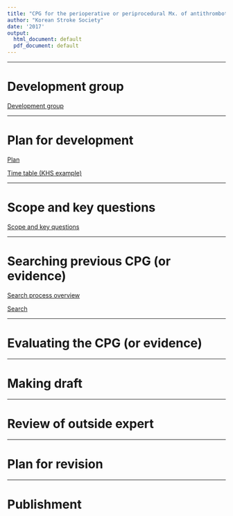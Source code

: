 ```yaml
---
title: "CPG for the perioperative or periprocedural Mx. of antithrombotics in ischemic stroke patients "
author: "Korean Stroke Society"
date: '2017'
output:
  html_document: default
  pdf_document: default
---
```


*****
# Development group

[Development group](Dev_group/Dev_group.pdf)


*****
# Plan for development

[Plan](Plan_for_Dev/Plan_for_Dev.pdf)

[Time table (KHS example)](Plan_for_Dev/Gantt_KHS_201703.pdf)

*****
# Scope and key questions
[Scope and key questions](Scope_KeyQ/Scope_KeyQ.pdf)

*****
# Searching previous CPG (or evidence)
[Search process overview](Search/SearchProcess.pdf)

[Search](Search/Search.pdf)

*****
# Evaluating the CPG (or evidence)

*****
# Making draft

*****
# Review of outside expert

*****
# Plan for revision

*****
# Publishment



